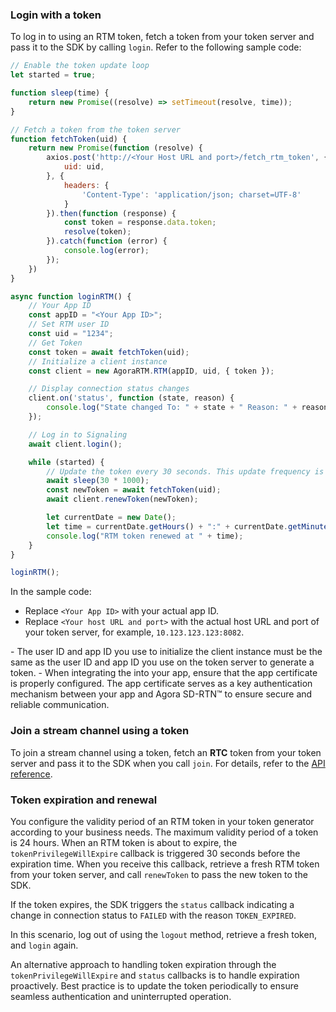 <PlatformWrapper platform="web">

### Login with a token

To log in to <Vg k="SIG" /> using an RTM token, fetch a token from your token server and pass it to the SDK by calling `login`. Refer to the following sample code:

```javascript
// Enable the token update loop
let started = true;

function sleep(time) {
    return new Promise((resolve) => setTimeout(resolve, time));
}

// Fetch a token from the token server
function fetchToken(uid) {
    return new Promise(function (resolve) {
        axios.post('http://<Your Host URL and port>/fetch_rtm_token', {
            uid: uid,
        }, {
            headers: {
                'Content-Type': 'application/json; charset=UTF-8'
            }
        }).then(function (response) {
            const token = response.data.token;
            resolve(token);
        }).catch(function (error) {
            console.log(error);
        });
    })
}

async function loginRTM() {
    // Your App ID
    const appID = "<Your App ID>";
    // Set RTM user ID
    const uid = "1234";
    // Get Token
    const token = await fetchToken(uid);
    // Initialize a client instance
    const client = new AgoraRTM.RTM(appID, uid, { token });

    // Display connection status changes
    client.on('status', function (state, reason) {
        console.log("State changed To: " + state + " Reason: " + reason)
    });

    // Log in to Signaling
    await client.login();

    while (started) {
        // Update the token every 30 seconds. This update frequency is for demonstration purposes only; in a production environment, best practice is to update the token every hour
        await sleep(30 * 1000);
        const newToken = await fetchToken(uid);
        await client.renewToken(newToken);

        let currentDate = new Date();
        let time = currentDate.getHours() + ":" + currentDate.getMinutes() + ":" + currentDate.getSeconds();
        console.log("RTM token renewed at " + time);
    }
}

loginRTM();
```

In the sample code:

- Replace `<Your App ID>` with your actual app ID. 
- Replace `<Your host URL and port>` with the actual host URL and port of your token server, for example, `10.123.123.123:8082`.


<Admonition title="Note">
- The user ID and app ID you use to initialize the <Vg k="SIG" /> client instance must be the same as the user ID and app ID you use on the token server to generate a token.
- When integrating the <Vpd k="SDK"/> into your app, ensure that the app certificate is properly configured. The app certificate serves as a key authentication mechanism between your app and Agora SD-RTN™ to ensure secure and reliable communication.
</Admonition>

### Join a stream channel using a token

To join a stream channel using a token, fetch an **RTC** token from your token server and pass it to the SDK when you call `join`. For details, refer to the [API reference](../reference/api#channeljoinpropsag_platform).

### Token expiration and renewal

You configure the validity period of an RTM token in your token generator according to your business needs. The maximum validity period of a token is 24 hours. When an RTM token is about to expire, the `tokenPrivilegeWillExpire` callback is triggered 30 seconds before the expiration time. When  you receive this callback, retrieve a fresh RTM token from your token server, and call `renewToken` to pass the new token to the SDK.

If the token expires, the SDK triggers the `status` callback indicating a change in connection status to `FAILED` with the reason `TOKEN_EXPIRED`.

In this scenario, log out of <Vpd k="NAME" /> using the `logout` method, retrieve a fresh token, and `login` again.

<Admonition>

An alternative approach to handling token expiration through the `tokenPrivilegeWillExpire` and `status` callbacks is to handle expiration proactively. Best practice is to update the token periodically to ensure seamless authentication and uninterrupted operation.
</Admonition>

</PlatformWrapper>